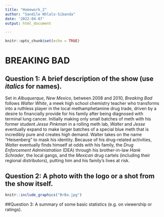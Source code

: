 ```yaml
---
title: "Homework_2"
author: "Sandile Nhlalo-Sibanda"
date: '2022-04-07'
output: html_document

---
```


```r
knitr::opts_chunk$set(echo = TRUE)
```

# BREAKING BAD

## Question 1: A brief description of the show (use _italics_ for names).

Set in _Albuquerque_, _New Mexico_, between 2008 and 2010, _Breaking Bad_ follows _Walter White_, a meek high school chemistry teacher who transforms into a ruthless player in the local methamphetamine drug trade, driven by a desire to financially provide for his family after being diagnosed with terminal lung cancer. Initially making only small batches of meth with his former student _Jesse Pinkman_ in a rolling meth lab, _Walter_ and _Jesse_ eventually expand to make larger batches of a special blue meth that is incredibly pure and creates high demand. Walter takes on the name "Heisenberg" to mask his identity. Because of his drug-related activities, _Walter_ eventually finds himself at odds with his family, the _Drug Enforcement Administration_ (DEA) through his brother-in-law _Hank Schrader_, the local gangs, and the _Mexican_ drug cartels (including their regional distributors), putting him and his family's lives at risk.

## Question 2: A photo with the logo or a shot from the show itself.
```r

knitr::include_graphics("BrBa.jpg")

```

##Question 3: A summary of some basic statistics (e.g. on viewership or ratings).

